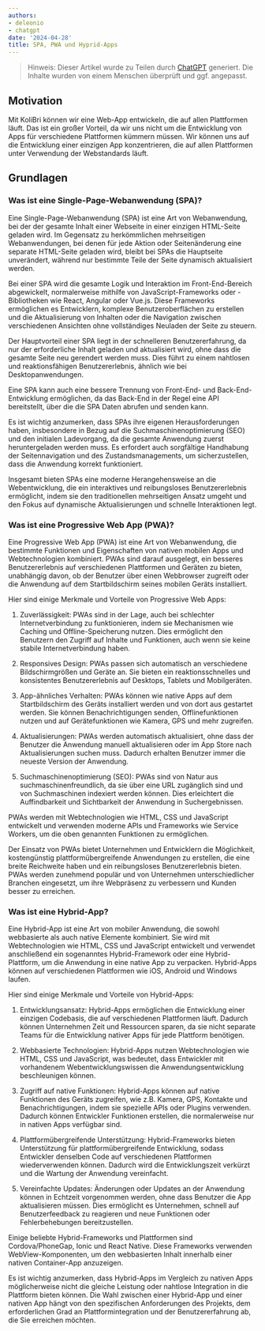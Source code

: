 ```yaml
---
authors:
- deleonio
- chatgpt
date: '2024-04-28'
title: SPA, PWA und Hyprid-Apps
---
```



> Hinweis: Dieser Artikel wurde zu Teilen durch [ChatGPT] generiert. Die Inhalte wurden von einem Menschen überprüft und ggf. angepasst.

## Motivation

Mit KoliBri können wir eine Web-App entwickeln, die auf allen Plattformen läuft. Das ist ein großer Vorteil, da wir uns nicht um die Entwicklung von Apps für verschiedene Plattformen kümmern müssen. Wir können uns auf die Entwicklung einer einzigen App konzentrieren, die auf allen Plattformen unter Verwendung der Webstandards läuft.

## Grundlagen

### Was ist eine Single-Page-Webanwendung (SPA)?

Eine Single-Page-Webanwendung (SPA) ist eine Art von Webanwendung, bei der der gesamte Inhalt einer Webseite in einer einzigen HTML-Seite geladen wird. Im Gegensatz zu herkömmlichen mehrseitigen Webanwendungen, bei denen für jede Aktion oder Seitenänderung eine separate HTML-Seite geladen wird, bleibt bei SPAs die Hauptseite unverändert, während nur bestimmte Teile der Seite dynamisch aktualisiert werden.

Bei einer SPA wird die gesamte Logik und Interaktion im Front-End-Bereich abgewickelt, normalerweise mithilfe von JavaScript-Frameworks oder -Bibliotheken wie React, Angular oder Vue.js. Diese Frameworks ermöglichen es Entwicklern, komplexe Benutzeroberflächen zu erstellen und die Aktualisierung von Inhalten oder die Navigation zwischen verschiedenen Ansichten ohne vollständiges Neuladen der Seite zu steuern.

Der Hauptvorteil einer SPA liegt in der schnelleren Benutzererfahrung, da nur der erforderliche Inhalt geladen und aktualisiert wird, ohne dass die gesamte Seite neu gerendert werden muss. Dies führt zu einem nahtlosen und reaktionsfähigen Benutzererlebnis, ähnlich wie bei Desktopanwendungen.

Eine SPA kann auch eine bessere Trennung von Front-End- und Back-End-Entwicklung ermöglichen, da das Back-End in der Regel eine API bereitstellt, über die die SPA Daten abrufen und senden kann.

Es ist wichtig anzumerken, dass SPAs ihre eigenen Herausforderungen haben, insbesondere in Bezug auf die Suchmaschinenoptimierung (SEO) und den initialen Ladevorgang, da die gesamte Anwendung zuerst heruntergeladen werden muss. Es erfordert auch sorgfältige Handhabung der Seitennavigation und des Zustandsmanagements, um sicherzustellen, dass die Anwendung korrekt funktioniert.

Insgesamt bieten SPAs eine moderne Herangehensweise an die Webentwicklung, die ein interaktives und reibungsloses Benutzererlebnis ermöglicht, indem sie den traditionellen mehrseitigen Ansatz umgeht und den Fokus auf dynamische Aktualisierungen und schnelle Interaktionen legt.

### Was ist eine Progressive Web App (PWA)?

Eine Progressive Web App (PWA) ist eine Art von Webanwendung, die bestimmte Funktionen und Eigenschaften von nativen mobilen Apps und Webtechnologien kombiniert. PWAs sind darauf ausgelegt, ein besseres Benutzererlebnis auf verschiedenen Plattformen und Geräten zu bieten, unabhängig davon, ob der Benutzer über einen Webbrowser zugreift oder die Anwendung auf dem Startbildschirm seines mobilen Geräts installiert.

Hier sind einige Merkmale und Vorteile von Progressive Web Apps:

1. Zuverlässigkeit: PWAs sind in der Lage, auch bei schlechter Internetverbindung zu funktionieren, indem sie Mechanismen wie Caching und Offline-Speicherung nutzen. Dies ermöglicht den Benutzern den Zugriff auf Inhalte und Funktionen, auch wenn sie keine stabile Internetverbindung haben.

2. Responsives Design: PWAs passen sich automatisch an verschiedene Bildschirmgrößen und Geräte an. Sie bieten ein reaktionsschnelles und konsistentes Benutzererlebnis auf Desktops, Tablets und Mobilgeräten.

3. App-ähnliches Verhalten: PWAs können wie native Apps auf dem Startbildschirm des Geräts installiert werden und von dort aus gestartet werden. Sie können Benachrichtigungen senden, Offlinefunktionen nutzen und auf Gerätefunktionen wie Kamera, GPS und mehr zugreifen.

4. Aktualisierungen: PWAs werden automatisch aktualisiert, ohne dass der Benutzer die Anwendung manuell aktualisieren oder im App Store nach Aktualisierungen suchen muss. Dadurch erhalten Benutzer immer die neueste Version der Anwendung.

5. Suchmaschinenoptimierung (SEO): PWAs sind von Natur aus suchmaschinenfreundlich, da sie über eine URL zugänglich sind und von Suchmaschinen indexiert werden können. Dies erleichtert die Auffindbarkeit und Sichtbarkeit der Anwendung in Suchergebnissen.

PWAs werden mit Webtechnologien wie HTML, CSS und JavaScript entwickelt und verwenden moderne APIs und Frameworks wie Service Workers, um die oben genannten Funktionen zu ermöglichen.

Der Einsatz von PWAs bietet Unternehmen und Entwicklern die Möglichkeit, kostengünstig plattformübergreifende Anwendungen zu erstellen, die eine breite Reichweite haben und ein reibungsloses Benutzererlebnis bieten. PWAs werden zunehmend populär und von Unternehmen unterschiedlicher Branchen eingesetzt, um ihre Webpräsenz zu verbessern und Kunden besser zu erreichen.

### Was ist eine Hybrid-App?

Eine Hybrid-App ist eine Art von mobiler Anwendung, die sowohl webbasierte als auch native Elemente kombiniert. Sie wird mit Webtechnologien wie HTML, CSS und JavaScript entwickelt und verwendet anschließend ein sogenanntes Hybrid-Framework oder eine Hybrid-Plattform, um die Anwendung in eine native App zu verpacken. Hybrid-Apps können auf verschiedenen Plattformen wie iOS, Android und Windows laufen.

Hier sind einige Merkmale und Vorteile von Hybrid-Apps:

1. Entwicklungsansatz: Hybrid-Apps ermöglichen die Entwicklung einer einzigen Codebasis, die auf verschiedenen Plattformen läuft. Dadurch können Unternehmen Zeit und Ressourcen sparen, da sie nicht separate Teams für die Entwicklung nativer Apps für jede Plattform benötigen.

2. Webbasierte Technologien: Hybrid-Apps nutzen Webtechnologien wie HTML, CSS und JavaScript, was bedeutet, dass Entwickler mit vorhandenem Webentwicklungswissen die Anwendungsentwicklung beschleunigen können.

3. Zugriff auf native Funktionen: Hybrid-Apps können auf native Funktionen des Geräts zugreifen, wie z.B. Kamera, GPS, Kontakte und Benachrichtigungen, indem sie spezielle APIs oder Plugins verwenden. Dadurch können Entwickler Funktionen erstellen, die normalerweise nur in nativen Apps verfügbar sind.

4. Plattformübergreifende Unterstützung: Hybrid-Frameworks bieten Unterstützung für plattformübergreifende Entwicklung, sodass Entwickler denselben Code auf verschiedenen Plattformen wiederverwenden können. Dadurch wird die Entwicklungszeit verkürzt und die Wartung der Anwendung vereinfacht.

5. Vereinfachte Updates: Änderungen oder Updates an der Anwendung können in Echtzeit vorgenommen werden, ohne dass Benutzer die App aktualisieren müssen. Dies ermöglicht es Unternehmen, schnell auf Benutzerfeedback zu reagieren und neue Funktionen oder Fehlerbehebungen bereitzustellen.

Einige beliebte Hybrid-Frameworks und Plattformen sind Cordova/PhoneGap, Ionic und React Native. Diese Frameworks verwenden WebView-Komponenten, um den webbasierten Inhalt innerhalb einer nativen Container-App anzuzeigen.

Es ist wichtig anzumerken, dass Hybrid-Apps im Vergleich zu nativen Apps möglicherweise nicht die gleiche Leistung oder nahtlose Integration in die Plattform bieten können. Die Wahl zwischen einer Hybrid-App und einer nativen App hängt von den spezifischen Anforderungen des Projekts, dem erforderlichen Grad an Plattformintegration und der Benutzererfahrung ab, die Sie erreichen möchten.

[ChatGPT]: https://chat.openai.com/